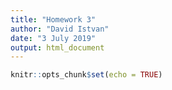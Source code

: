 ```yaml
---
title: "Homework 3"
author: "David Istvan"
date: "3 July 2019"
output: html_document
---
```


```r
knitr::opts_chunk$set(echo = TRUE)
```

